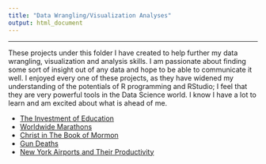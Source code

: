 ```yaml
---
title: "Data Wrangling/Visualization Analyses"
output: html_document
---
```


<script type="text/javascript">
 function showhide(id) {
    var e = document.getElementById(id);
    e.style.display = (e.style.display == 'block') ? 'none' : 'block';
 }
</script>



----

These projects under this folder I have created to help further my data wrangling, visualization and analysis skills. I am passionate about finding some sort of insight out of any data and hope to be able to communicate it well. I enjoyed every one of these projects, as they have widened my understanding of the potentials of R programming and RStudio; I feel that they are very powerful tools in the Data Science world. I know I have a lot to learn and am excited about what is ahead of me.


- [The Investment of Education](dwv/SemesterProject/html)
- [Worldwide Marathons](dwv/Jensen_165909072_final.html)
- [Christ in The Book of Mormon](dwv/Case_Study_7.html)
- [Gun Deaths](dwv/CaseStudy4.html)
- [New York Airports and Their Productivity](dwv/CaseStudy3.html)





